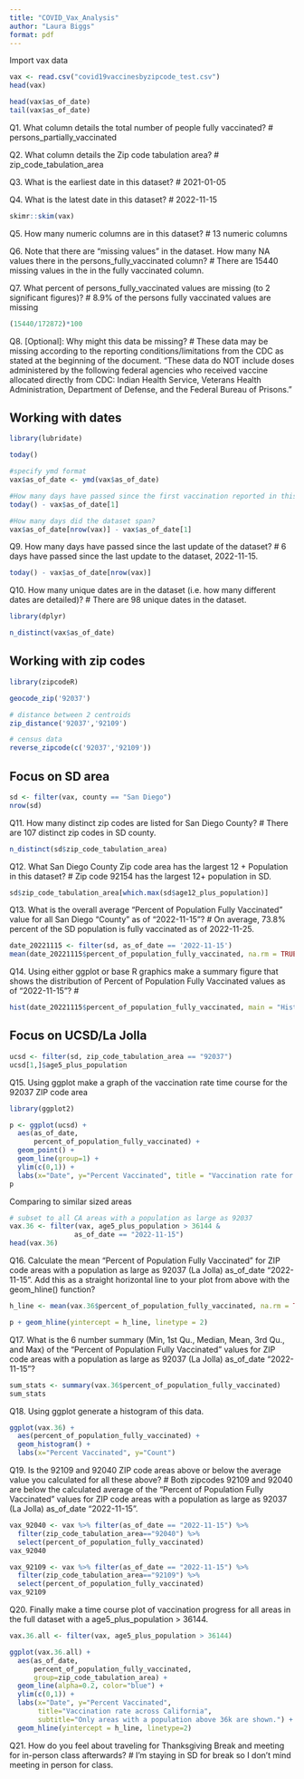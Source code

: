 ```yaml
---
title: "COVID_Vax_Analysis"
author: "Laura Biggs"
format: pdf
---
```


Import vax data
```r
vax <- read.csv("covid19vaccinesbyzipcode_test.csv")
head(vax)

head(vax$as_of_date)
tail(vax$as_of_date)
```

Q1. What column details the total number of people fully vaccinated? 
# persons_partially_vaccinated

Q2. What column details the Zip code tabulation area? 
# zip_code_tabulation_area

Q3. What is the earliest date in this dataset? 
# 2021-01-05

Q4. What is the latest date in this dataset?
# 2022-11-15

```r
skimr::skim(vax)
```

Q5. How many numeric columns are in this dataset? 
# 13 numeric columns

Q6. Note that there are “missing values” in the dataset. How many NA values there in the persons_fully_vaccinated column? 
# There are 15440 missing values in the in the fully vaccinated column.

Q7. What percent of persons_fully_vaccinated values are missing (to 2 significant figures)? 
# 8.9% of the persons fully vaccinated values are missing
```r
(15440/172872)*100
```

Q8. [Optional]: Why might this data be missing?
# These data may be missing according to the reporting conditions/limitations from the CDC as stated at the beginning of the document. "These data do NOT include doses administered by the following federal agencies who received vaccine allocated directly from CDC: Indian Health Service, Veterans Health Administration, Department of Defense, and the Federal Bureau of Prisons."

## Working with dates
```r
library(lubridate)

today()

#specify ymd format
vax$as_of_date <- ymd(vax$as_of_date)

#How many days have passed since the first vaccination reported in this dataset?
today() - vax$as_of_date[1]

#How many days did the dataset span?
vax$as_of_date[nrow(vax)] - vax$as_of_date[1]
```

Q9. How many days have passed since the last update of the dataset? 
# 6 days have passed since the last update to the dataset, 2022-11-15.
```r
today() - vax$as_of_date[nrow(vax)]
```

Q10. How many unique dates are in the dataset (i.e. how many different dates are detailed)?
# There are 98 unique dates in the dataset.
```r
library(dplyr)

n_distinct(vax$as_of_date)

```

## Working with zip codes
```r
library(zipcodeR)

geocode_zip('92037')

# distance between 2 centroids
zip_distance('92037','92109')

# census data
reverse_zipcode(c('92037','92109'))
```

## Focus on SD area
```r
sd <- filter(vax, county == "San Diego")
nrow(sd)
```

Q11. How many distinct zip codes are listed for San Diego County? 
# There are 107 distinct zip codes in SD county.
```r
n_distinct(sd$zip_code_tabulation_area)
```

Q12. What San Diego County Zip code area has the largest 12 + Population in this dataset?
# Zip code 92154 has the largest 12+ population in SD.
```r
sd$zip_code_tabulation_area[which.max(sd$age12_plus_population)]
```

Q13. What is the overall average “Percent of Population Fully Vaccinated” value for all San Diego “County” as of “2022-11-15”? 
# On average, 73.8% percent of the SD population is fully vaccinated as of 2022-11-25.
```r
date_20221115 <- filter(sd, as_of_date == '2022-11-15')
mean(date_20221115$percent_of_population_fully_vaccinated, na.rm = TRUE)
```

Q14. Using either ggplot or base R graphics make a summary figure that shows the distribution of Percent of Population Fully Vaccinated values as of “2022-11-15”?
#
```r
hist(date_20221115$percent_of_population_fully_vaccinated, main = "Histogram of Vaccination Rates Across San Diego County", xlab = "Percent of Population Fully Vaccinated on 2022-11-15", ylab = "Frequency")
```

## Focus on UCSD/La Jolla
```r
ucsd <- filter(sd, zip_code_tabulation_area == "92037")
ucsd[1,]$age5_plus_population
```

Q15. Using ggplot make a graph of the vaccination rate time course for the 92037 ZIP code area
```r
library(ggplot2)

p <- ggplot(ucsd) +
  aes(as_of_date,
      percent_of_population_fully_vaccinated) +
  geom_point() +
  geom_line(group=1) +
  ylim(c(0,1)) +
  labs(x="Date", y="Percent Vaccinated", title = "Vaccination rate for La Jolla CA 92037")
p
```

Comparing to similar sized areas
```r
# subset to all CA areas with a population as large as 92037
vax.36 <- filter(vax, age5_plus_population > 36144 &
                as_of_date == "2022-11-15")
head(vax.36)
```

Q16. Calculate the mean “Percent of Population Fully Vaccinated” for ZIP code areas with a population as large as 92037 (La Jolla) as_of_date “2022-11-15”. Add this as a straight horizontal line to your plot from above with the geom_hline() function?
```r
h_line <- mean(vax.36$percent_of_population_fully_vaccinated, na.rm = TRUE)

p + geom_hline(yintercept = h_line, linetype = 2)

```

Q17. What is the 6 number summary (Min, 1st Qu., Median, Mean, 3rd Qu., and Max) of the “Percent of Population Fully Vaccinated” values for ZIP code areas with a population as large as 92037 (La Jolla) as_of_date “2022-11-15”?
```r
sum_stats <- summary(vax.36$percent_of_population_fully_vaccinated)
sum_stats
```

Q18. Using ggplot generate a histogram of this data.
```r
ggplot(vax.36) +
  aes(percent_of_population_fully_vaccinated) +
  geom_histogram() +
  labs(x="Percent Vaccinated", y="Count")
```

Q19. Is the 92109 and 92040 ZIP code areas above or below the average value you calculated for all these above?
# Both zipcodes 92109 and 92040 are below the calculated average of the “Percent of Population Fully Vaccinated” values for ZIP code areas with a population as large as 92037 (La Jolla) as_of_date “2022-11-15”.
```r
vax_92040 <- vax %>% filter(as_of_date == "2022-11-15") %>%  
  filter(zip_code_tabulation_area=="92040") %>%
  select(percent_of_population_fully_vaccinated)
vax_92040

vax_92109 <- vax %>% filter(as_of_date == "2022-11-15") %>%  
  filter(zip_code_tabulation_area=="92109") %>%
  select(percent_of_population_fully_vaccinated)
vax_92109
```

Q20. Finally make a time course plot of vaccination progress for all areas in the full dataset with a age5_plus_population > 36144.
```r
vax.36.all <- filter(vax, age5_plus_population > 36144)

ggplot(vax.36.all) +
  aes(as_of_date,
      percent_of_population_fully_vaccinated, 
      group=zip_code_tabulation_area) +
  geom_line(alpha=0.2, color="blue") +
  ylim(c(0,1)) +
  labs(x="Date", y="Percent Vaccinated",
       title="Vaccination rate across California",
       subtitle="Only areas with a population above 36k are shown.") +
  geom_hline(yintercept = h_line, linetype=2)
```

Q21. How do you feel about traveling for Thanksgiving Break and meeting for in-person class afterwards?
# I'm staying in SD for break so I don't mind meeting in person for class.